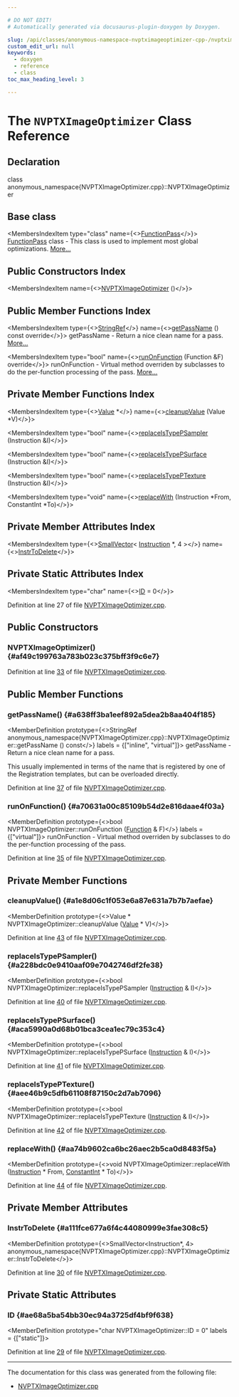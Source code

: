 ```yaml
---

# DO NOT EDIT!
# Automatically generated via docusaurus-plugin-doxygen by Doxygen.

slug: /api/classes/anonymous-namespace-nvptximageoptimizer-cpp-/nvptximageoptimizer
custom_edit_url: null
keywords:
  - doxygen
  - reference
  - class
toc_max_heading_level: 3

---
```





# The `NVPTXImageOptimizer` Class Reference

<DoxygenPage pluginConfig={pluginConfig}>



## Declaration

<CodeBlock>class anonymous_namespace{NVPTXImageOptimizer.cpp}::NVPTXImageOptimizer</CodeBlock>

## Base class

<MembersIndex>

<MembersIndexItem
  type="class"
  name={<><a href="/docs/api/classes/llvm/functionpass">FunctionPass</a></>}>
<a href="/docs/api/classes/llvm/functionpass">FunctionPass</a> class - This class is used to implement most global optimizations. <a href="/docs/api/classes/llvm/functionpass/#details">More...</a>
</MembersIndexItem>

</MembersIndex>

## Public Constructors Index

<MembersIndex>

<MembersIndexItem
  name={<><a href="#af49c199763a783b023c375bff3f9c6e7">NVPTXImageOptimizer</a> ()</>}>
</MembersIndexItem>

</MembersIndex>

## Public Member Functions Index

<MembersIndex>

<MembersIndexItem
  type={<><a href="/docs/api/classes/llvm/stringref">StringRef</a></>}
  name={<><a href="#a638ff3ba1eef892a5dea2b8aa404f185">getPassName</a> () const override</>}>
getPassName - Return a nice clean name for a pass. <a href="#a638ff3ba1eef892a5dea2b8aa404f185">More...</a>
</MembersIndexItem>

<MembersIndexItem
  type="bool"
  name={<><a href="#a70631a00c85109b54d2e816daae4f03a">runOnFunction</a> (Function &amp;F) override</>}>
runOnFunction - Virtual method overriden by subclasses to do the per-function processing of the pass. <a href="#a70631a00c85109b54d2e816daae4f03a">More...</a>
</MembersIndexItem>

</MembersIndex>

## Private Member Functions Index

<MembersIndex>

<MembersIndexItem
  type={<><a href="/docs/api/classes/llvm/value">Value</a> &#42;</>}
  name={<><a href="#a1e8d06c1f053e6a87e631a7b7b7aefae">cleanupValue</a> (Value &#42;V)</>}>
</MembersIndexItem>

<MembersIndexItem
  type="bool"
  name={<><a href="#a228bdc0e9410aaf09e7042746df2fe38">replaceIsTypePSampler</a> (Instruction &amp;I)</>}>
</MembersIndexItem>

<MembersIndexItem
  type="bool"
  name={<><a href="#aca5990a0d68b01bca3cea1ec79c353c4">replaceIsTypePSurface</a> (Instruction &amp;I)</>}>
</MembersIndexItem>

<MembersIndexItem
  type="bool"
  name={<><a href="#aee46b9c5dfb61108f87150c2d7ab7096">replaceIsTypePTexture</a> (Instruction &amp;I)</>}>
</MembersIndexItem>

<MembersIndexItem
  type="void"
  name={<><a href="#aa74b9602ca6bc26aec2b5ca0d8483f5a">replaceWith</a> (Instruction &#42;From, ConstantInt &#42;To)</>}>
</MembersIndexItem>

</MembersIndex>

## Private Member Attributes Index

<MembersIndex>

<MembersIndexItem
  type={<><a href="/docs/api/classes/llvm/smallvector">SmallVector</a>&lt; <a href="/docs/api/classes/llvm/instruction">Instruction</a> &#42;, 4 &gt;</>}
  name={<><a href="#a111fce677a6f4c44080999e3fae308c5">InstrToDelete</a></>}>
</MembersIndexItem>

</MembersIndex>

## Private Static Attributes Index

<MembersIndex>

<MembersIndexItem
  type="char"
  name={<><a href="#ae68a5ba54bb30ec94a3725df4bf9f638">ID</a> = 0</>}>
</MembersIndexItem>

</MembersIndex>


Definition at line 27 of file <a href="/docs/api/files/lib/lib/target/lib/target/nvptx/nvptximageoptimizer-cpp">NVPTXImageOptimizer.cpp</a>.

<SectionDefinition>

## Public Constructors

### NVPTXImageOptimizer() {#af49c199763a783b023c375bff3f9c6e7}

<MemberDefinition
  prototype="NVPTXImageOptimizer::NVPTXImageOptimizer ()">

Definition at line <a href="/docs/api/files/lib/lib/target/lib/target/nvptx/nvptximageoptimizer-cpp/#l00033">33</a> of file <a href="/docs/api/files/lib/lib/target/lib/target/nvptx/nvptximageoptimizer-cpp">NVPTXImageOptimizer.cpp</a>.
</MemberDefinition>

</SectionDefinition>

<SectionDefinition>

## Public Member Functions

### getPassName() {#a638ff3ba1eef892a5dea2b8aa404f185}

<MemberDefinition
  prototype={<>StringRef anonymous&#95;namespace&#123;NVPTXImageOptimizer.cpp&#125;::NVPTXImageOptimizer::getPassName () const</>}
  labels = {["inline", "virtual"]}>
getPassName - Return a nice clean name for a pass.

This usually implemented in terms of the name that is registered by one of the Registration templates, but can be overloaded directly.

Definition at line <a href="/docs/api/files/lib/lib/target/lib/target/nvptx/nvptximageoptimizer-cpp/#l00037">37</a> of file <a href="/docs/api/files/lib/lib/target/lib/target/nvptx/nvptximageoptimizer-cpp">NVPTXImageOptimizer.cpp</a>.
</MemberDefinition>

### runOnFunction() {#a70631a00c85109b54d2e816daae4f03a}

<MemberDefinition
  prototype={<>bool NVPTXImageOptimizer::runOnFunction (<a href="/docs/api/classes/llvm/function">Function</a> &amp; F)</>}
  labels = {["virtual"]}>
runOnFunction - Virtual method overriden by subclasses to do the per-function processing of the pass.

Definition at line <a href="/docs/api/files/lib/lib/target/lib/target/nvptx/nvptximageoptimizer-cpp/#l00035">35</a> of file <a href="/docs/api/files/lib/lib/target/lib/target/nvptx/nvptximageoptimizer-cpp">NVPTXImageOptimizer.cpp</a>.
</MemberDefinition>

</SectionDefinition>

<SectionDefinition>

## Private Member Functions

### cleanupValue() {#a1e8d06c1f053e6a87e631a7b7b7aefae}

<MemberDefinition
  prototype={<>Value &#42; NVPTXImageOptimizer::cleanupValue (<a href="/docs/api/classes/llvm/value">Value</a> &#42; V)</>}>

Definition at line <a href="/docs/api/files/lib/lib/target/lib/target/nvptx/nvptximageoptimizer-cpp/#l00043">43</a> of file <a href="/docs/api/files/lib/lib/target/lib/target/nvptx/nvptximageoptimizer-cpp">NVPTXImageOptimizer.cpp</a>.
</MemberDefinition>

### replaceIsTypePSampler() {#a228bdc0e9410aaf09e7042746df2fe38}

<MemberDefinition
  prototype={<>bool NVPTXImageOptimizer::replaceIsTypePSampler (<a href="/docs/api/classes/llvm/instruction">Instruction</a> &amp; I)</>}>

Definition at line <a href="/docs/api/files/lib/lib/target/lib/target/nvptx/nvptximageoptimizer-cpp/#l00040">40</a> of file <a href="/docs/api/files/lib/lib/target/lib/target/nvptx/nvptximageoptimizer-cpp">NVPTXImageOptimizer.cpp</a>.
</MemberDefinition>

### replaceIsTypePSurface() {#aca5990a0d68b01bca3cea1ec79c353c4}

<MemberDefinition
  prototype={<>bool NVPTXImageOptimizer::replaceIsTypePSurface (<a href="/docs/api/classes/llvm/instruction">Instruction</a> &amp; I)</>}>

Definition at line <a href="/docs/api/files/lib/lib/target/lib/target/nvptx/nvptximageoptimizer-cpp/#l00041">41</a> of file <a href="/docs/api/files/lib/lib/target/lib/target/nvptx/nvptximageoptimizer-cpp">NVPTXImageOptimizer.cpp</a>.
</MemberDefinition>

### replaceIsTypePTexture() {#aee46b9c5dfb61108f87150c2d7ab7096}

<MemberDefinition
  prototype={<>bool NVPTXImageOptimizer::replaceIsTypePTexture (<a href="/docs/api/classes/llvm/instruction">Instruction</a> &amp; I)</>}>

Definition at line <a href="/docs/api/files/lib/lib/target/lib/target/nvptx/nvptximageoptimizer-cpp/#l00042">42</a> of file <a href="/docs/api/files/lib/lib/target/lib/target/nvptx/nvptximageoptimizer-cpp">NVPTXImageOptimizer.cpp</a>.
</MemberDefinition>

### replaceWith() {#aa74b9602ca6bc26aec2b5ca0d8483f5a}

<MemberDefinition
  prototype={<>void NVPTXImageOptimizer::replaceWith (<a href="/docs/api/classes/llvm/instruction">Instruction</a> &#42; From, <a href="/docs/api/classes/llvm/constantint">ConstantInt</a> &#42; To)</>}>

Definition at line <a href="/docs/api/files/lib/lib/target/lib/target/nvptx/nvptximageoptimizer-cpp/#l00044">44</a> of file <a href="/docs/api/files/lib/lib/target/lib/target/nvptx/nvptximageoptimizer-cpp">NVPTXImageOptimizer.cpp</a>.
</MemberDefinition>

</SectionDefinition>

<SectionDefinition>

## Private Member Attributes

### InstrToDelete {#a111fce677a6f4c44080999e3fae308c5}

<MemberDefinition
  prototype={<>SmallVector&lt;Instruction&#42;, 4&gt; anonymous&#95;namespace&#123;NVPTXImageOptimizer.cpp&#125;::NVPTXImageOptimizer::InstrToDelete</>}>

Definition at line <a href="/docs/api/files/lib/lib/target/lib/target/nvptx/nvptximageoptimizer-cpp/#l00030">30</a> of file <a href="/docs/api/files/lib/lib/target/lib/target/nvptx/nvptximageoptimizer-cpp">NVPTXImageOptimizer.cpp</a>.
</MemberDefinition>

</SectionDefinition>

<SectionDefinition>

## Private Static Attributes

### ID {#ae68a5ba54bb30ec94a3725df4bf9f638}

<MemberDefinition
  prototype="char NVPTXImageOptimizer::ID = 0"
  labels = {["static"]}>

Definition at line <a href="/docs/api/files/lib/lib/target/lib/target/nvptx/nvptximageoptimizer-cpp/#l00029">29</a> of file <a href="/docs/api/files/lib/lib/target/lib/target/nvptx/nvptximageoptimizer-cpp">NVPTXImageOptimizer.cpp</a>.
</MemberDefinition>

</SectionDefinition>

<hr/>

The documentation for this class was generated from the following file:

<ul>
<li><a href="/docs/api/files/lib/lib/target/lib/target/nvptx/nvptximageoptimizer-cpp">NVPTXImageOptimizer.cpp</a></li>
</ul>

</DoxygenPage>
